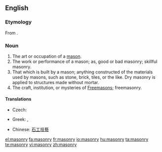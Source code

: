 ==English==
{{wikipedia}}
===Etymology===
From {{etyl|fr|en}} {{term|maçonnerie}}.

===Noun===
{{en-noun|-}}

# The art or occupation of a [[mason]].
# The work or performance of a mason; as, good or bad masonry; skillful masonry.
# That which is built by a mason; anything constructed of the materials used by masons, such as stone, brick, tiles, or the like. Dry masonry is applied to structures made without mortar.
# The craft, institution, or mysteries of [[Freemason]]s; freemasonry.

====Translations====
{{trans-top|art or occupation of a mason}}
* Czech: {{t-|cs|zednictví|n}}
{{trans-mid}}
{{trans-bottom}}
{{trans-top|freemasonry}}
* Greek: {{t+|el|τεκτονισμός|m|sc=Grek}},  {{t|el|μασονία|f|sc=Grek}}
{{trans-mid}}
{{trans-bottom}}

{{checktrans-top}}
*Chinese: [[石工技藝]]
{{trans-bottom}}

[[el:masonry]]
[[fa:masonry]]
[[fr:masonry]]
[[io:masonry]]
[[hu:masonry]]
[[ta:masonry]]
[[te:masonry]]
[[vi:masonry]]
[[zh:masonry]]